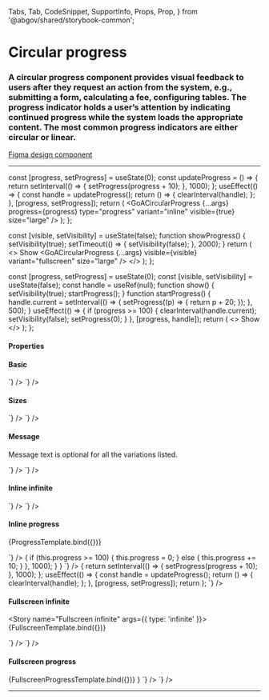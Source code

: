 
  Tabs,
  Tab,
  CodeSnippet,
  SupportInfo,
  Props,
  Prop,
} from '@abgov/shared/storybook-common';

<Meta title="Components/Circular Progress" />

# Circular progress

### A circular progress component provides visual feedback to users after they request an action from the system, e.g., submitting a form, calculating a fee, configuring tables. The progress indicator holds a user’s attention by indicating continued progress while the system loads the appropriate content. The most common progress indicators are either circular or linear.

[Figma design component](https://www.figma.com/file/3pb2IK8s2QUqWieH79KdN7/%E2%9D%96-Components-%7C-DDI?node-id=633%3A12563)

---

  const [progress, setProgress] = useState(0);
  const updateProgress = () => {
    return setInterval(() => {
      setProgress(progress + 10);
    }, 1000);
  };
  useEffect(() => {
    const handle = updateProgress();
    return () => {
      clearInterval(handle);
    };
  }, [progress, setProgress]);
  return (
    <GoACircularProgress
      {...args}
      progress={progress}
      type="progress"
      variant="inline"
      visible={true}
      size="large"
    />
  );
};

  const [visible, setVisibility] = useState(false);
  function showProgress() {
    setVisibility(true);
    setTimeout(() => {
      setVisibility(false);
    }, 2000);
  }
  return (
    <>
      <GoAButton type="primary" onClick={showProgress}>
        Show
      </GoAButton>
      <GoACircularProgress
        {...args}
        visible={visible}
        variant="fullscreen"
        size="large"
      />
    </>
  );
};

  const [progress, setProgress] = useState(0);
  const [visible, setVisibility] = useState(false);
  const handle = useRef(null);
  function show() {
    setVisibility(true);
    startProgress();
  }
  function startProgress() {
    handle.current = setInterval(() => {
      setProgress((p) => {
        return p + 20;
      });
    }, 500);
  }
  useEffect(() => {
    if (progress >= 100) {
      clearInterval(handle.current);
      setVisibility(false);
      setProgress(0);
    }
  }, [progress, handle]);
  return (
    <>
      <GoAButton type="primary" onClick={show}>
        Show
      </GoAButton>
      <GoACircularProgress
        visible={visible}
        variant="fullscreen"
        progress={progress}
        type="progress"
        size="large"
      />
    </>
  );
};

#### Properties

<Props>
  <Prop
    name="type"
    type="infinite | progress"
    required={true}
    description="The type of progress indicator"
  />
  <Prop
    name="variant"
    type="fullscreen | inline"
    required={true}
    description="The variant of progress indicator"
  />
  <Prop
    name="visible"
    type="boolean"
    required={true}
    description="Shows/hides the page loader, allowing for fade transition to be applied in each transition."
  />
  <Prop
    name="size"
    type="small | large"
    required={true}
    description="The size of progress indicator"
  />
  <Prop
    name="progress"
    type="number"
    defaultValue="0"
    description="The progress value"
  />
  <Prop
    name="message"
    type="string"
    defaultValue=""
    description="Text displayed under the circular spinner"
  />
</Props>

#### Basic

<Story name="Basic">
  <GoACircularProgress visible={true} />
</Story>

<Tabs>
  <Tab label="Web Component" hidden={true}>
    <CodeSnippet
      lang="html"
      code={`
      <goa-circular-progress visible />
    `}
    />
  </Tab>
  <Tab label="Angular">
    <CodeSnippet
      lang="html"
      code={`
      <goa-circular-progress [visible]="visible"></goa-circular-progress>
    `}
    />
  </Tab>
  <Tab label="React">
    <CodeSnippet
      lang="tsx"
      code={`
      <GoACircularProgress visible={visible} />
    `}
    />
  </Tab>
</Tabs>

#### Sizes

<Story name="Sizes">
  <GoACircularProgress
    type="infinite"
    variant="inline"
    visible={true}
    message="Loading..."
    size="small"
  />
  <GoACircularProgress
    type="infinite"
    variant="inline"
    visible={true}
    message="Loading..."
    size="large"
  />
</Story>

<Tabs>
  <Tab label="Web Component" hidden={true}>
    <CodeSnippet
      lang="html"
      code={`
      <goa-circular-progress
        type="infinite"
        variant="inline"
        size="small"
        message="Loading..."
        visible />
      <goa-circular-progress
        type="infinite"
        variant="inline"
        size="large"
        message="Loading..."
        visible />
    `}
    />
  </Tab>
  <Tab label="Angular">
    <CodeSnippet
      lang="html"
      code={`
      <goa-circular-progress
        type="infinite"
        variant="inline"
        message="Loading..."
        size="small"
        [visible]="visible">
      </goa-circular-progress>
      <goa-circular-progress
        type="infinite"
        variant="inline"
        message="Loading..."
        size="large"
        [visible]="visible">
      </goa-circular-progress>
    `}
    />
  </Tab>
  <Tab label="React">
    <CodeSnippet
      lang="tsx"
      code={`
      <GoACircularProgress
        type="infinite"
        variant="inline"
        message="Loading..."
        size="small"
        visible={visible} />
      <GoACircularProgress
        type="infinite"
        variant="inline"
        message="Loading..."
        size="large"
        visible={visible} />
    `}
    />
  </Tab>
</Tabs>

#### Message

Message text is optional for all the variations listed.

<Story name="Message">
  <GoACircularProgress
    type="infinite"
    variant="inline"
    visible={true}
    message="Loading..."
    size="large"
  />
</Story>

<Tabs>
  <Tab label="Web Component" hidden={true}>
    <CodeSnippet
      lang="html"
      code={`
      <goa-circular-progress
        type="infinite"
        variant="inline"
        size="large"
        message="Loading..."
        visible />
    `}
    />
  </Tab>
  <Tab label="Angular">
    <CodeSnippet
      lang="html"
      code={`
      <goa-circular-progress
        type="infinite"
        variant="inline"
        size="large"
        message="Loading..."
        [visible]="visible">
      </goa-circular-progress>
    `}
    />
  </Tab>
  <Tab label="React">
    <CodeSnippet
      lang="tsx"
      code={`
      <GoACircularProgress
        type="infinite"
        variant="inline"
        size="large"
        message="Loading..."
        visible={visible} />
    `}
    />
  </Tab>
</Tabs>

#### Inline infinite

<Story name="Inline infinite">
  <GoACircularProgress
    type="infinite"
    variant="inline"
    visible={true}
    size="large"
  />
</Story>

<Tabs>
  <Tab label="Web Component" hidden={true}>
    <CodeSnippet
      lang="html"
      code={`
      <goa-circular-progress type="infinite" variant="inline" size="large" visible />
    `}
    />
  </Tab>
  <Tab label="Angular">
    <CodeSnippet
      lang="html"
      code={`
      <goa-circular-progress
        type="infinite"
        variant="inline"
        size="large"
        [visible]="visible">
      </goa-circular-progress>
    `}
    />
  </Tab>
  <Tab label="React">
    <CodeSnippet
      lang="tsx"
      code={`
      <GoACircularProgress type="infinite" variant="inline" size="large" visible={visible} />
    `}
    />
  </Tab>
</Tabs>

#### Inline progress

<Story name="Inline progress">{ProgressTemplate.bind({})}</Story>

<Tabs>
  <Tab label="Web Component" hidden={true}>
    <CodeSnippet
      lang="html"
      code={`
      <goa-circular-progress id="progress" variant="inline" type="infinite" size="large" visible />
    `}
    />
    <CodeSnippet
      lang="js"
      code={`
      const el = document.getElementById('progress');
      setInterval(() => {
        let p = parseInt(el.getAttribute('progress'));
        p += 10;
        el.setAttribute('progress', p);
        if (p >= 100) {
          el.removeAttribute("visible");
        }
      }, 1000);
    `}
    />
  </Tab>
  <Tab label="Angular">
    <CodeSnippet
      lang="html"
      code={`
      <goa-circular-progress
        type="infinite"
        variant="inline"
        size="large"
        [progress]="progress"
        visible
      </goa-circular-progress>
    `}
    />
    <CodeSnippet
      lang="ts"
      code={`
      export class SomeComponent implements OnInit {
        progress: number = 0;
        ngOnInit() {
          setInterval(() => {
            if (this.progress >= 100) {
              this.progress = 0;
            }
            else {
              this.progress += 10;
            }
          }, 1000);
        }
      }
    `}
    />

  </Tab>
  <Tab label="React">
    <CodeSnippet
      lang="tsx"
      code={`
        const [progress, setProgress] = useState(0);
        const updateProgress = () => {
          return setInterval(() => {
            setProgress(progress + 10);
          }, 1000);
        };
        useEffect(() => {
          const handle = updateProgress();
          return () => {
            clearInterval(handle);
          };
        }, [progress, setProgress]);
        return <GoACircularProgress type="infinite" progress={progress} variant="inline" size="large" visible={visible} />
      };
    `}
    />
  </Tab>
</Tabs>

#### Fullscreen infinite

<Story name="Fullscreen infinite" args={{ type: 'infinite' }}>
  {FullscreenTemplate.bind({})}
</Story>

<Tabs>
  <Tab label="Web Component" hidden={true}>
    <CodeSnippet
      lang="html"
      code={`
      <goa-circular-progress variant="fullscreen" type="infinite" size="large" visible="true" />
    `}
    />
  </Tab>
  <Tab label="Angular">
    <CodeSnippet
      lang="html"
      code={`
      <goa-circular-progress variant="fullscreen" type="infinite" size="large" visible="true"></goa-circular-progress>
    `}
    />
  </Tab>
  <Tab label="React">
    <CodeSnippet
      lang="tsx"
      code={`
      <GoACircularProgress variant="fullscreen" type="infinite" size="large" visible={visible} />
    `}
    />
  </Tab>
</Tabs>

#### Fullscreen progress

<Story name="Fullscreen progress">
  {FullscreenProgressTemplate.bind({})} }
</Story>

<Tabs>
  <Tab label="Web Component" hidden={true}>
    <CodeSnippet
      lang="html"
      code={`
      <goa-circular-progress variant="fullscreen" type="progress" size="large" visible="true" />
    `}
    />
  </Tab>
  <Tab label="Angular">
    <CodeSnippet
      lang="html"
      code={`
      <goa-circular-progress variant="fullscreen" type="progress" size="large" visible="true"></goa-circular-progress>
    `}
    />
  </Tab>
  <Tab label="React">
    <CodeSnippet
      lang="tsx"
      code={`
      <GoACircularProgress variant="fullscreen" type="progress" size="large" visible={visible} />
    `}
    />
  </Tab>
</Tabs>

---

<SupportInfo />
